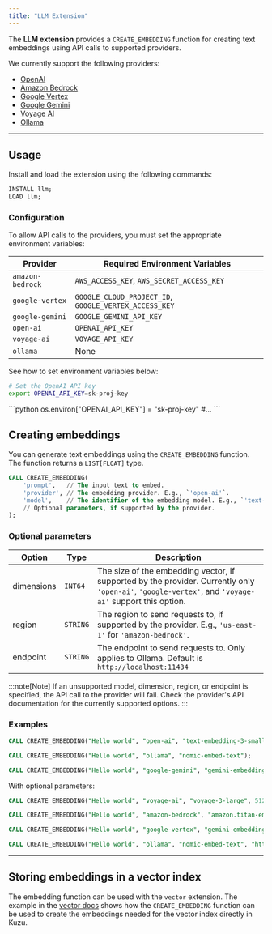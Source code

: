 ```yaml
---
title: "LLM Extension"
---
```



The **LLM extension** provides a `CREATE_EMBEDDING` function for creating text embeddings using API calls to supported providers.

We currently support the following providers:

* [OpenAI](https://platform.openai.com/docs/guides/embeddings)
* [Amazon Bedrock](https://docs.aws.amazon.com/bedrock/latest/userguide/titan-embedding-models.html)
* [Google Vertex](https://cloud.google.com/vertex-ai/generative-ai/docs/embeddings/get-text-embeddings)
* [Google Gemini](https://ai.google.dev/gemini-api/docs/embeddings)
* [Voyage AI](https://docs.voyageai.com/docs/embeddings)
* [Ollama](https://ollama.com/blog/embedding-models)
---

## Usage

Install and load the extension using the following commands:

```sql
INSTALL llm;
LOAD llm;
```

### Configuration

To allow API calls to the providers, you must set the appropriate environment variables:

| Provider | Required Environment Variables |
| --- | --- |
| `amazon-bedrock` | `AWS_ACCESS_KEY`, `AWS_SECRET_ACCESS_KEY` |
| `google-vertex` | `GOOGLE_CLOUD_PROJECT_ID`, `GOOGLE_VERTEX_ACCESS_KEY` |
| `google-gemini` | `GOOGLE_GEMINI_API_KEY` |
| `open-ai` | `OPENAI_API_KEY` |
| `voyage-ai` | `VOYAGE_API_KEY` |
| `ollama` | None |

See how to set environment variables below:

<Tabs>
<TabItem value="cypher" label="Cypher">

```bash
# Set the OpenAI API key
export OPENAI_API_KEY=sk-proj-key
```

</TabItem>

<TabItem value="python" label="Python">
```python
os.environ["OPENAI_API_KEY"] = "sk-proj-key"
#...
```

</TabItem>
</Tabs>

## Creating embeddings

You can generate text embeddings using the `CREATE_EMBEDDING` function. The function returns a `LIST[FLOAT]` type.

```sql
CALL CREATE_EMBEDDING(
    'prompt',   // The input text to embed.
    'provider', // The embedding provider. E.g., `'open-ai'`.
    'model',    // The identifier of the embedding model. E.g., `'text-embedding-3-small'`.
    // Optional parameters, if supported by the provider.
);
```

### Optional parameters

| Option |Type| Description | 
|--------|------|-------| 
| dimensions |`INT64`| The size of the embedding vector, if supported by the provider. Currently only `'open-ai'`, `'google-vertex'`, and `'voyage-ai'` support this option. |
| region    |`STRING`| The region to send requests to, if supported by the provider. E.g., `'us-east-1'` for `'amazon-bedrock'`. |
| endpoint   |`STRING`| The endpoint to send requests to. Only applies to Ollama. Default is `http://localhost:11434` |

:::note[Note]
If an unsupported model, dimension, region, or endpoint is specified, the API call to the provider will fail. Check the provider's API documentation for the currently supported options.
:::

### Examples

```sql
CALL CREATE_EMBEDDING("Hello world", "open-ai", "text-embedding-3-small");

CALL CREATE_EMBEDDING("Hello world", "ollama", "nomic-embed-text");

CALL CREATE_EMBEDDING("Hello world", "google-gemini", "gemini-embedding-exp-03-07");
```

With optional parameters:

```sql
CALL CREATE_EMBEDDING("Hello world", "voyage-ai", "voyage-3-large", 512);

CALL CREATE_EMBEDDING("Hello world", "amazon-bedrock", "amazon.titan-embed-text-v1", "us-east-1");

CALL CREATE_EMBEDDING("Hello world", "google-vertex", "gemini-embedding-001", 256, "us-east1");

CALL CREATE_EMBEDDING("Hello world", "ollama", "nomic-embed-text", "http://mycustomendpoint:xxxxx");
```
---

## Storing embeddings in a vector index

The embedding function can be used with the `vector` extension. The example in the [vector docs](/extensions/vector) shows how the `CREATE_EMBEDDING` function can be used to create the embeddings needed for the vector index directly in Kuzu.
